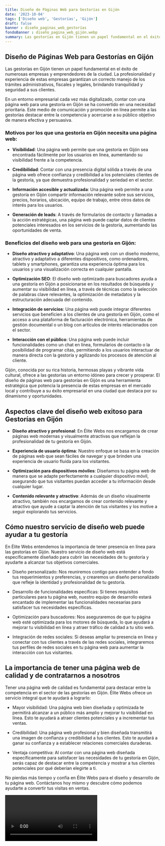 ```yaml
---
title: Diseño de Páginas Web para Gestorías en Gijón
date: '2023-10-04'
tags: ['Diseño web', 'Gestorías', 'Gijón']
draft: false
banner : diseño_paginas_web_gestorías
fondoBanner : diseño_pagina_web_gijón.webp
summary: Las gestorías en Gijón tienen un papel fundamental en el éxito de numerosas empresas y emprendedores de la ciudad. La profesionalidad y experiencia de estas empresas garantizan un correcto manejo de los trámites administrativos, fiscales y legales, brindando tranquilidad y seguridad a sus clientes.
---
```


## Diseño de Páginas Web para Gestorías en Gijón

Las gestorías en Gijón tienen un papel fundamental en el éxito de numerosas empresas y emprendedores de la ciudad. La profesionalidad y experiencia de estas empresas garantizan un correcto manejo de los trámites administrativos, fiscales y legales, brindando tranquilidad y seguridad a sus clientes.

En un entorno empresarial cada vez más digitalizado, contar con una página web para una gestoría en Gijón se ha convertido en una necesidad prioritaria. Este medio de comunicación y promoción en línea permite a las gestorías destacar entre la competencia y acercarse a su público objetivo de manera efectiva y persuasiva.

### Motivos por los que una gestoría en Gijón necesita una página web:

- **Visibilidad**: Una página web permite que una gestoría en Gijón sea encontrada fácilmente por los usuarios en línea, aumentando su visibilidad frente a la competencia.

- **Credibilidad**: Contar con una presencia digital sólida a través de una página web ofrece confianza y credibilidad a los potenciales clientes de la gestoría, ya que demuestra profesionalidad y seriedad en el sector.

- **Información accesible y actualizada**: Una página web permite a una gestoría en Gijón compartir información relevante sobre sus servicios, precios, horarios, ubicación, equipo de trabajo, entre otros datos de interés para los usuarios.

- **Generación de leads**: A través de formularios de contacto y llamadas a la acción estratégicas, una página web puede captar datos de clientes potenciales interesados en los servicios de la gestoría, aumentando las oportunidades de venta.

### Beneficios del diseño web para una gestoría en Gijón:

- **Diseño atractivo y adaptativo**: Una página web con un diseño moderno, atractivo y adaptativo a diferentes dispositivos, como ordenadores, tablets y smartphones, garantiza una experiencia óptima para los usuarios y una visualización correcta en cualquier pantalla.

- **Optimización SEO**: El diseño web optimizado para buscadores ayuda a una gestoría en Gijón a posicionarse en los resultados de búsqueda y aumentar su visibilidad en línea, a través de técnicas como la selección de palabras clave relevantes, la optimización de metadatos y la estructuración adecuada del contenido.

- **Integración de servicios**: Una página web puede integrar diferentes servicios que beneficien a los clientes de una gestoría en Gijón, como el acceso a una plataforma de facturación electrónica, herramientas de gestión documental o un blog con artículos de interés relacionados con el sector.

- **Interacción con el público**: Una página web puede incluir funcionalidades como un chat en línea, formularios de contacto o la posibilidad de programar citas, permitiendo a los usuarios interactuar de manera directa con la gestoría y agilizando los procesos de atención al cliente.

Gijón, conocida por su rica historia, hermosas playas y vibrante vida cultural, ofrece a las gestorías un entorno idóneo para crecer y prosperar. El diseño de páginas web para gestorías en Gijón es una herramienta estratégica que potencia la presencia de estas empresas en el mercado local y contribuye a su éxito empresarial en una ciudad que destaca por su dinamismo y oportunidades.

<GifSeo />

<Cta />

## Aspectos clave del diseño web exitoso para Gestorías en Gijón

- **Diseño atractivo y profesional**: En Élite Webs nos encargamos de crear páginas web modernas y visualmente atractivas que reflejan la profesionalidad de tu gestoría en Gijón.

- **Experiencia de usuario óptima**: Nuestro enfoque se basa en la creación de páginas web que sean fáciles de navegar y que brinden una experiencia de usuario fluida para los visitantes.

- **Optimización para dispositivos móviles**: Diseñamos tu página web de manera que se adapte perfectamente a cualquier dispositivo móvil, asegurando que tus visitantes puedan acceder a tu información desde cualquier lugar.

- **Contenido relevante y atractivo**: Además de un diseño visualmente atractivo, también nos encargamos de crear contenido relevante y atractivo que ayude a captar la atención de tus visitantes y los motive a seguir explorando tus servicios.

## Cómo nuestro servicio de diseño web puede ayudar a tu gestoría

En Élite Webs entendemos la importancia de tener presencia en línea para las gestorías en Gijón. Nuestro servicio de diseño web está específicamente diseñado para cubrir las necesidades de tu gestoría y ayudarte a alcanzar tus objetivos comerciales.

- Diseño personalizado: Nos reuniremos contigo para entender a fondo tus requerimientos y preferencias, y crearemos un diseño personalizado que refleje la identidad y profesionalidad de tu gestoría.

- Desarrollo de funcionalidades específicas: Si tienes requisitos particulares para tu página web, nuestro equipo de desarrollo estará encantado de implementar las funcionalidades necesarias para satisfacer tus necesidades específicas.

- Optimización para buscadores: Nos aseguraremos de que tu página web esté optimizada para los motores de búsqueda, lo que ayudará a mejorar tu visibilidad en línea y atraer tráfico de calidad a tu sitio web.

- Integración de redes sociales: Si deseas ampliar tu presencia en línea y conectar con tus clientes a través de las redes sociales, integraremos tus perfiles de redes sociales en tu página web para aumentar la interacción con tus visitantes.

## La importancia de tener una página web de calidad y de contratarnos a nosotros

Tener una página web de calidad es fundamental para destacar entre la competencia en el sector de las gestorías en Gijón. Élite Webs ofrece un servicio integral que te ayudará a lograrlo:

- Mayor visibilidad: Una página web bien diseñada y optimizada te permitirá alcanzar a un público más amplio y mejorar tu visibilidad en línea. Esto te ayudará a atraer clientes potenciales y a incrementar tus ventas.

- Credibilidad: Una página web profesional y bien diseñada transmitirá una imagen de confianza y credibilidad a tus clientes. Esto te ayudará a ganar su confianza y a establecer relaciones comerciales duraderas.

- Ventaja competitiva: Al contar con una página web diseñada específicamente para satisfacer las necesidades de tu gestoría en Gijón, serás capaz de destacar entre la competencia y mostrar a tus clientes potenciales por qué deberían elegirte a ti.

No pierdas más tiempo y confía en Élite Webs para el diseño y desarrollo de tu página web. Contáctanos hoy mismo y descubre cómo podemos ayudarte a convertir tus visitas en ventas.

<Video />

<CtaBot job='Gestorías' city='Gijón'/>

<Gmaps query='Gijón+españa+maps' />